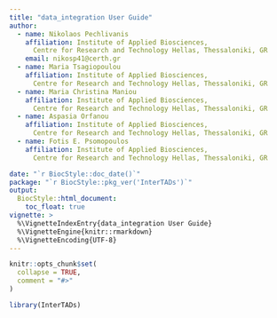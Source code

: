 ```yaml
---
title: "data_integration User Guide"
author:
  - name: Nikolaos Pechlivanis
    affiliation: Institute of Applied Biosciences, 
      Centre for Research and Technology Hellas, Thessaloniki, GR
    email: nikosp41@certh.gr
  - name: Maria Tsagiopoulou
    affiliation: Institute of Applied Biosciences, 
      Centre for Research and Technology Hellas, Thessaloniki, GR
  - name: Maria Christina Maniou
    affiliation: Institute of Applied Biosciences, 
      Centre for Research and Technology Hellas, Thessaloniki, GR
  - name: Aspasia Orfanou
    affiliation: Institute of Applied Biosciences, 
      Centre for Research and Technology Hellas, Thessaloniki, GR
  - name: Fotis E. Psomopoulos
    affiliation: Institute of Applied Biosciences, 
      Centre for Research and Technology Hellas, Thessaloniki, GR

date: "`r BiocStyle::doc_date()`"
package: "`r BiocStyle::pkg_ver('InterTADs')`"
output: 
  BiocStyle::html_document:
    toc_float: true
vignette: >
  %\VignetteIndexEntry{data_integration User Guide}
  %\VignetteEngine{knitr::rmarkdown}
  %\VignetteEncoding{UTF-8}
---
```


```r
knitr::opts_chunk$set(
  collapse = TRUE,
  comment = "#>"
)
```

```r
library(InterTADs)
```
